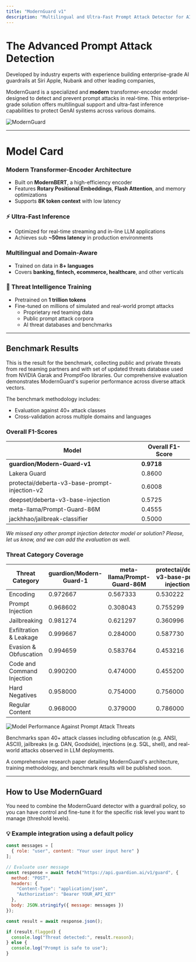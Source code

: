 ```yaml
---
title: "ModernGuard v1"
description: "Multilingual and Ultra-Fast Prompt Attack Detector for AI Agent Security"
---
```


# The Advanced Prompt Attack Detection

Developed by industry experts with experience building enterprise-grade AI guardrails at Siri Apple, Nubank and other leading companies,

ModernGuard is a specialized and **modern** transformer-encoder model designed to detect and prevent prompt attacks in real-time. This enterprise-grade solution offers multilingual support and ultra-fast inference capabilities to protect GenAI systems across various domains.

![ModernGuard](/modern-guard.png)

---

# Model Card

### Modern Transformer-Encoder Architecture
- Built on **ModernBERT**, a high-efficiency encoder
- Features **Rotary Positional Embeddings**, **Flash Attention**, and memory optimizations
- Supports **8K token context** with low latency

### ⚡ Ultra-Fast Inference
- Optimized for real-time streaming and in-line LLM applications
- Achieves sub **~50ms latency** in production environments

### Multilingual and Domain-Aware
- Trained on data in **8+ languages**
- Covers **banking, fintech, ecommerce, healthcare**, and other verticals

### 🔐 Threat Intelligence Training
- Pretrained on **1 trillion tokens**
- Fine-tuned on millions of simulated and real-world prompt attacks
  - Proprietary red teaming data
  - Public prompt attack corpora
  - AI threat databases and benchmarks
---

## Benchmark Results

This is the result for the benchmark, collecting public and private threats from red teaming partners and with set of updated threats database used from NVIDIA Garak and PromptFoo libraries. Our comprehensive evaluation demonstrates ModernGuard's superior performance across diverse attack vectors.

The benchmark methodology includes:
- Evaluation against 40+ attack classes
- Cross-validation across multiple domains and languages


### Overall F1-Scores
| Model                                     | Overall F1-Score |
|-------------------------------------------|--------------|
| **guardion/Modern-Guard-v1**              | **0.9718**   |
| Lakera Guard                              | 0.8600       |
| protectai/deberta-v3-base-prompt-injection-v2 | 0.6008   |
| deepset/deberta-v3-base-injection         | 0.5725       |
| meta-llama/Prompt-Guard-86M               | 0.4555       |
| jackhhao/jailbreak-classifier             | 0.5000       |

*We missed any other prompt injection detector model or solution? Please, let us know, and we can add the evaluation as well.*

### Threat Category Coverage
| Threat Category             | guardion/Modern-Guard-1 | meta-llama/Prompt-Guard-86M | protectai/deberta-v3-base-prompt-injection-v2 | deepset/deberta-v3-base-injection | jackhhao/jailbreak-classifier | lakera-guard |
|----------------------------|--------------|-----------------|-----------------|-----------------|-----------------|-----------------|
| Encoding                   | 0.972667     | 0.567333        | 0.530222        | 0.889556        | 0.000000        | 0.677778        |
| Prompt Injection           | 0.968602     | 0.308043        | 0.755299        | 0.899980        | 0.142857        | 0.878889        |
| Jailbreaking               | 0.981274     | 0.621297        | 0.360996        | 0.764824        | 0.000000        | 0.738333        |
| Exfiltration & Leakage     | 0.999667     | 0.284000        | 0.587730        | 0.981667        | 0.000000        | 0.850000        |
| Evasion & Obfuscation      | 0.994659     | 0.583764        | 0.453216        | 0.794332        | 0.000000        | 0.728889        |
| Code and Command Injection | 0.990200     | 0.474000        | 0.455200        | 0.796400        | 0.000000        | 0.808000        |
| Hard Negatives             | 0.958000     | 0.754000        | 0.756000        | 0.014000        | 1.000000        | 0.840000        |
| Regular Content            | 0.968000     | 0.379000        | 0.786000        | 0.222000        | 1.000000        | 0.940000        |

![Model Performance Against Prompt Attack Threats](/AI-Prompt-Defense-Benchmark.jpg)

Benchmarks span 40+ attack classes including obfuscation (e.g. ANSI, ASCII), jailbreaks (e.g. DAN, Goodside), injections (e.g. SQL, shell), and real-world attacks observed in LLM deployments.

A comprehensive research paper detailing ModernGuard's architecture, training methodology, and benchmark results will be published soon.


---

## How to Use ModernGuard

You need to combine the ModernGuard detector with a guardrail policy, so you can have control and fine-tune it for the specific risk level you want to manage (threshold levels).

### 💡 Example integration using a default policy

```js
const messages = [
  { role: "user", content: "Your user input here" }
];

// Evaluate user message
const response = await fetch("https://api.guardion.ai/v1/guard", {
  method: "POST",
  headers: {
    "Content-Type": "application/json",
    "Authorization": "Bearer YOUR_API_KEY"
  },
  body: JSON.stringify({ message: messages })
});

const result = await response.json();

if (result.flagged) {
  console.log("Threat detected:", result.reason);
} else {
  console.log("Prompt is safe to use");
}
```

